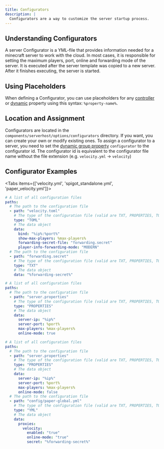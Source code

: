 ```yaml
---
title: Configurators
description: |
  Configurators are a way to customize the server startup process.
---
```


## Understanding Configurators

A server Configurator is a YML-file that provides information needed for a minecraft server to work with the cloud.
In most cases, it is responsible for setting the maximum players, port, online and forwarding mode of the server.
It is executed after the server template was copied to a new server. After it finishes executing, the server is started.

## Using Placeholders

When defining a Configurator, you can use placeholders for any [controller](/manual/resources/server-group#controller-properties) or [dynamic](/manual/resources/server-group#dynamic-properties) property using this syntax: `%property-name%`.

## Location and Assignment

Configurators are located in the `components/serverhost/options/configurators` directory. If you want, you can create your own or modify existing ones.
To assign a configurator to a server, you need to set the [dynamic group property](/manual/resources/server-group#dynamic-properties) `configurator` to the configurator id.
The configurator id is equivalent to the configurator file name without the file extension (e.g. `velocity.yml` -> `velocity`)

## Configurator Examples

<Tabs items={['velocity.yml', 'spigot_standalone.yml', 'paper_velocity.yml']}>
<Tab value="velocity.yml">

```yml
# A list of all configuration files
paths:
  # The path to the configuration file
  - path: "velocity.toml"
    # The type of the configuration file (valid are TXT, PROPERTIES, TOML, YML, JSON)
    type: "TOML"
    # The data object
    data:
      bind: "%ip%:%port%"
      show-max-players: %max-players%
      forwarding-secret-file: "forwarding.secret"
      player-info-forwarding-mode: "MODERN"
  # The path to the configuration file
  - path: "forwarding.secret"
    # The type of the configuration file (valid are TXT, PROPERTIES, TOML, YML, JSON)
    type: "TXT"
    # The data object
    data: "%forwarding-secret%"
```

</Tab>
<Tab value="spigot_standalone.yml">

```yml
# A list of all configuration files
paths:
  # The path to the configuration file
  - path: "server.properties"
    # The type of the configuration file (valid are TXT, PROPERTIES, TOML, YML, JSON)
    type: "PROPERTIES"
    # The data object
    data:
      server-ip: "%ip%"
      server-port: %port%
      max-players: %max-players%
      online-mode: true
```

</Tab>
<Tab value="paper_velocity.yml">

```yml
# A list of all configuration files
paths:
  # The path to the configuration file
  - path: "server.properties"
    # The type of the configuration file (valid are TXT, PROPERTIES, TOML, YML, JSON)
    type: "PROPERTIES"
    # The data object
    data:
      server-ip: "%ip%"
      server-port: %port%
      max-players: %max-players%
      online-mode: false
  # The path to the configuration file
  - path: "config/paper-global.yml"
    # The type of the configuration file (valid are TXT, PROPERTIES, TOML, YML, JSON)
    type: "YML"
    # The data object
    data:
      proxies:
        velocity:
          enabled: "true"
          online-mode: "true"
          secret: "%forwarding-secret%"
```

</Tab>
</Tabs>
